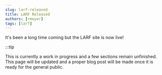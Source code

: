 ```yaml
---
slug: larf-released
title: LARF Released
authors: [rmeyer]
tags: [larf]
---
```


It's been a long time coming but the LARF site is now live!

:::tip

This is currently a work in progress and a few sections remain unfinished. This page will be updated and a proper blog post will be made once it is ready for the general public.
